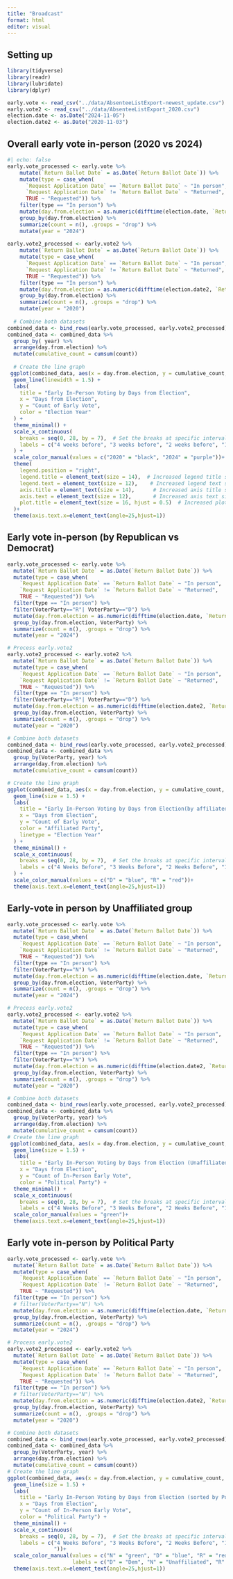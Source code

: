---
title: "Broadcast"
format: html
editor: visual
---

## Setting up

```{r}
library(tidyverse)
library(readr)
library(lubridate)
library(dplyr)

early.vote <- read_csv("../data/AbsenteeListExport-newest_update.csv")
early.vote2 <- read_csv("../data/AbsenteeListExport_2020.csv")
election.date <- as.Date("2024-11-05")
election.date2 <- as.Date("2020-11-03")
```

## Overall early vote in-person (2020 vs 2024)

```{r, fig.width=8, fig.height=4.5}
#| echo: false
early.vote_processed <- early.vote %>%
    mutate(`Return Ballot Date` = as.Date(`Return Ballot Date`)) %>%
    mutate(type = case_when(
      `Request Application Date` == `Return Ballot Date` ~ "In person",
      `Request Application Date` != `Return Ballot Date` ~ "Returned",
      TRUE ~ "Requested")) %>%
    filter(type == "In person") %>%
    mutate(day.from.election = as.numeric(difftime(election.date, `Return Ballot Date`, units = "days"))*(-1)+28) %>%
    group_by(day.from.election) %>%
    summarize(count = n(), .groups = "drop") %>%
    mutate(year = "2024")
  
early.vote2_processed <- early.vote2 %>%
    mutate(`Return Ballot Date` = as.Date(`Return Ballot Date`)) %>%
    mutate(type = case_when(
      `Request Application Date` == `Return Ballot Date` ~ "In person",
      `Request Application Date` != `Return Ballot Date` ~ "Returned",
      TRUE ~ "Requested")) %>%
    filter(type == "In person") %>%
    mutate(day.from.election = as.numeric(difftime(election.date2, `Return Ballot Date`, units = "days"))*(-1)+28) %>%
    group_by(day.from.election) %>%
    summarize(count = n(), .groups = "drop") %>%
    mutate(year = "2020")
  
  # Combine both datasets
combined_data <- bind_rows(early.vote_processed, early.vote2_processed)
combined_data <- combined_data %>%
  group_by( year) %>%
  arrange(day.from.election) %>%
  mutate(cumulative_count = cumsum(count))
  
  # Create the line graph
 ggplot(combined_data, aes(x = day.from.election, y = cumulative_count, color = factor(year))) +
  geom_line(linewidth = 1.5) +
  labs(
    title = "Early In-Person Voting by Days from Election",
    x = "Days from Election",
    y = "Count of Early Vote",
    color = "Election Year"
  ) +
  theme_minimal() +
  scale_x_continuous(
    breaks = seq(0, 28, by = 7),  # Set the breaks at specific intervals
    labels = c("4 weeks before", "3 weeks before", "2 weeks before", "1 week before", "Early vote closing(2 days before)") 
  ) +
  scale_color_manual(values = c("2020" = "black", "2024" = "purple"))+
  theme(
    legend.position = "right",
    legend.title = element_text(size = 14),  # Increased legend title size
    legend.text = element_text(size = 12),    # Increased legend text size
    axis.title = element_text(size = 14),      # Increased axis title size
    axis.text = element_text(size = 12),       # Increased axis text size
    plot.title = element_text(size = 16, hjust = 0.5)  # Increased plot title size and centered
  )+
  theme(axis.text.x=element_text(angle=25,hjust=1))
```

## Early vote in-person (by Republican vs Democrat)

```{r, fig.width=8, fig.height=4.5}
early.vote_processed <- early.vote %>%
  mutate(`Return Ballot Date` = as.Date(`Return Ballot Date`)) %>%
  mutate(type = case_when(
    `Request Application Date` == `Return Ballot Date` ~ "In person",
    `Request Application Date` != `Return Ballot Date` ~ "Returned",
    TRUE ~ "Requested")) %>%
  filter(type == "In person") %>%
  filter(VoterParty=="R"| VoterParty=="D") %>% 
  mutate(day.from.election = as.numeric(difftime(election.date, `Return Ballot Date`, units = "days"))*(-1)+28) %>%
  group_by(day.from.election, VoterParty) %>%
  summarize(count = n(), .groups = "drop") %>%
  mutate(year = "2024")

# Process early.vote2
early.vote2_processed <- early.vote2 %>%
  mutate(`Return Ballot Date` = as.Date(`Return Ballot Date`)) %>%
  mutate(type = case_when(
    `Request Application Date` == `Return Ballot Date` ~ "In person",
    `Request Application Date` != `Return Ballot Date` ~ "Returned",
    TRUE ~ "Requested")) %>%
  filter(type == "In person") %>%
  filter(VoterParty=="R"| VoterParty=="D") %>% 
  mutate(day.from.election = as.numeric(difftime(election.date2, `Return Ballot Date`, units = "days"))*(-1)+28) %>%
  group_by(day.from.election, VoterParty) %>%
  summarize(count = n(), .groups = "drop") %>%
  mutate(year = "2020")

# Combine both datasets
combined_data <- bind_rows(early.vote_processed, early.vote2_processed)
combined_data <- combined_data %>%
  group_by(VoterParty, year) %>%
  arrange(day.from.election) %>%
  mutate(cumulative_count = cumsum(count))

# Create the line graph
ggplot(combined_data, aes(x = day.from.election, y = cumulative_count, color = VoterParty, linetype = factor(year))) +
  geom_line(size = 1.5) +
  labs(
    title = "Early In-Person Voting by Days from Election(by affiliated party)",
    x = "Days from Election",
    y = "Count of Early Vote",
    color = "Affiliated Party",
    linetype = "Election Year"
  ) +
  theme_minimal() +
  scale_x_continuous(
    breaks = seq(0, 28, by = 7),  # Set the breaks at specific intervals
    labels = c("4 Weeks Before", "3 Weeks Before", "2 Weeks Before", "1 Week Before", "Early vote closing(2 days before)")
  ) +
  scale_color_manual(values = c("D" = "blue", "R" = "red"))+
  theme(axis.text.x=element_text(angle=25,hjust=1))
```

## Early-vote in person by Unaffiliated group

```{r, fig.width=8, fig.height=4.5}
early.vote_processed <- early.vote %>%
  mutate(`Return Ballot Date` = as.Date(`Return Ballot Date`)) %>%
  mutate(type = case_when(
    `Request Application Date` == `Return Ballot Date` ~ "In person",
    `Request Application Date` != `Return Ballot Date` ~ "Returned",
    TRUE ~ "Requested")) %>%
  filter(type == "In person") %>%
  filter(VoterParty=="N") %>% 
  mutate(day.from.election = as.numeric(difftime(election.date, `Return Ballot Date`, units = "days"))*(-1)+28) %>%
  group_by(day.from.election, VoterParty) %>%
  summarize(count = n(), .groups = "drop") %>%
  mutate(year = "2024")

# Process early.vote2
early.vote2_processed <- early.vote2 %>%
  mutate(`Return Ballot Date` = as.Date(`Return Ballot Date`)) %>%
  mutate(type = case_when(
    `Request Application Date` == `Return Ballot Date` ~ "In person",
    `Request Application Date` != `Return Ballot Date` ~ "Returned",
    TRUE ~ "Requested")) %>%
  filter(type == "In person") %>%
  filter(VoterParty=="N") %>% 
  mutate(day.from.election = as.numeric(difftime(election.date2, `Return Ballot Date`, units = "days"))*(-1)+28) %>%
  group_by(day.from.election, VoterParty) %>%
  summarize(count = n(), .groups = "drop") %>%
  mutate(year = "2020")

# Combine both datasets
combined_data <- bind_rows(early.vote_processed, early.vote2_processed)
combined_data <- combined_data %>%
  group_by(VoterParty, year) %>%
  arrange(day.from.election) %>%
  mutate(cumulative_count = cumsum(count))
# Create the line graph
 ggplot(combined_data, aes(x = day.from.election, y = cumulative_count, color = VoterParty, linetype=year)) +
  geom_line(size = 1.5) +
  labs(
    title = "Early In-Person Voting by Days from Election (Unaffiliated Group)",
    x = "Days from Election",
    y = "Count of In-Person Early Vote",
    color = "Political Party") +
  theme_minimal() +
  scale_x_continuous(
    breaks = seq(0, 28, by = 7),  # Set the breaks at specific intervals
    labels = c("4 Weeks Before", "3 Weeks Before", "2 Weeks Before", "1 Week Before", "Early vote closing(2 days before)"))+
  scale_color_manual(values = "green")+
  theme(axis.text.x=element_text(angle=25,hjust=1))
```

## Early vote in-person by Political Party

```{r, fig.width=8, fig.height=4.5}
early.vote_processed <- early.vote %>%
  mutate(`Return Ballot Date` = as.Date(`Return Ballot Date`)) %>%
  mutate(type = case_when(
    `Request Application Date` == `Return Ballot Date` ~ "In person",
    `Request Application Date` != `Return Ballot Date` ~ "Returned",
    TRUE ~ "Requested")) %>%
  filter(type == "In person") %>%
  # filter(VoterParty=="N") %>% 
  mutate(day.from.election = as.numeric(difftime(election.date, `Return Ballot Date`, units = "days"))*(-1)+28) %>%
  group_by(day.from.election, VoterParty) %>%
  summarize(count = n(), .groups = "drop") %>%
  mutate(year = "2024")

# Process early.vote2
early.vote2_processed <- early.vote2 %>%
  mutate(`Return Ballot Date` = as.Date(`Return Ballot Date`)) %>%
  mutate(type = case_when(
    `Request Application Date` == `Return Ballot Date` ~ "In person",
    `Request Application Date` != `Return Ballot Date` ~ "Returned",
    TRUE ~ "Requested")) %>%
  filter(type == "In person") %>%
  # filter(VoterParty=="N") %>% 
  mutate(day.from.election = as.numeric(difftime(election.date2, `Return Ballot Date`, units = "days"))*(-1)+28) %>%
  group_by(day.from.election, VoterParty) %>%
  summarize(count = n(), .groups = "drop") %>%
  mutate(year = "2020")

# Combine both datasets
combined_data <- bind_rows(early.vote_processed, early.vote2_processed)
combined_data <- combined_data %>%
  group_by(VoterParty, year) %>%
  arrange(day.from.election) %>%
  mutate(cumulative_count = cumsum(count))
# Create the line graph
ggplot(combined_data, aes(x = day.from.election, y = cumulative_count, color = VoterParty, linetype=year)) +
  geom_line(size = 1.5) +
  labs(
    title = "Early In-Person Voting by Days from Election (sorted by Political Party)",
    x = "Days from Election",
    y = "Count of In-Person Early Vote",
    color = "Political Party") +
  theme_minimal() +
  scale_x_continuous(
    breaks = seq(0, 28, by = 7),  # Set the breaks at specific intervals
    labels = c("4 Weeks Before", "3 Weeks Before", "2 Weeks Before", "1 Week Before", "Early vote closing(2 days before)
               "))+
  scale_color_manual(values = c("N" = "green", "D" = "blue", "R" = "red"),
                     labels = c("D" = "Dem", "N" = "Unaffiliated", "R" = "Rep"))+
  theme(axis.text.x=element_text(angle=25,hjust=1))
```
